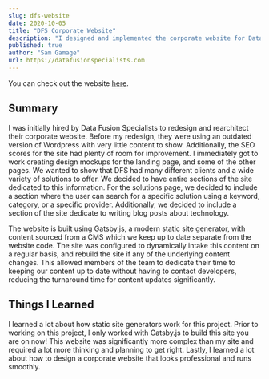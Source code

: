 ```yaml
---
slug: dfs-website
date: 2020-10-05
title: "DFS Corporate Website"
description: "I designed and implemented the corporate website for Data Fusion Specialists (DFS) who is a trusted global company and partner that provides high quality IT Solutions, Services and Resources to accelerate your business."
published: true
author: "Sam Gamage"
url: https://datafusionspecialists.com
---
```


You can check out the website [here](https://datafusionspecialists.com).

## Summary

I was initially hired by Data Fusion Specialists to redesign and rearchitect their corporate website. Before my redesign, they were using an outdated version of Wordpress with very little content to show. Additionally, the SEO scores for the site had plenty of room for improvement. I immediately got to work creating design mockups for the landing page, and some of the other pages. We wanted to show that DFS had many different clients and a wide variety of solutions to offer. We decided to have entire sections of the site dedicated to this information. For the solutions page, we decided to include a section where the user can search for a specific solution using a keyword, category, or a specific provider. Additionally, we decided to include a section of the site dedicate to writing blog posts about technology.

The website is built using Gatsby.js, a modern static site generator, with content sourced from a CMS which we keep up to date separate from the website code. The site was configured to dynamically intake this content on a regular basis, and rebuild the site if any of the underlying content changes. This allowed members of the team to dedicate their time to keeping our content up to date without having to contact developers, reducing the turnaround time for content updates significantly.

## Things I Learned

I learned a lot about how static site generators work for this project. Prior to working on this project, I only worked with Gatsby.js to build this site you are on now! This website was significantly more complex than my site and required a lot more thinking and planning to get right. Lastly, I learned a lot about how to design a corporate website that looks professional and runs smoothly.
